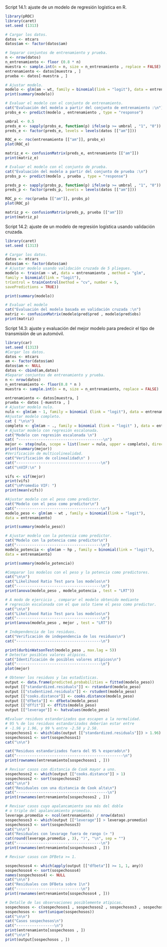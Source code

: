 Script 14.1: ajuste de un modelo de regresión logística en R.


```r
library(pROC)
library(caret)
set.seed (1313)

# Cargar los datos.
datos <- mtcars
datos$am <- factor(datos$am)

# Separar conjuntos de entrenamiento y prueba.
n <- nrow(datos)
n_entrenamiento <- floor (0.8 * n)
muestra <- sample.int(n = n, size = n_entrenamiento , replace = FALSE)
entrenamiento <- datos[muestra , ]
prueba <- datos[-muestra , ]

# Ajustar modelo.
modelo <- glm(am ~ wt, family = binomial(link = "logit"), data = entrenamiento)
print(summary(modelo))

# Evaluar el modelo con el conjunto de entrenamiento.
cat("Evaluación del modelo a partir del conjunto de entrenamiento :\n")
probs_e <- predict(modelo , entrenamiento , type = "response")

umbral <- 0.5
preds_e <- sapply(probs_e, function(p) ifelse(p >= umbral , "1", "0"))
preds_e <- factor(preds_e, levels = levels(datos [["am"]]))

ROC_e <- roc(entrenamiento [["am"]], probs_e)
plot(ROC_e)

matriz_e <- confusionMatrix(preds_e, entrenamiento [["am"]])
print(matriz_e)

# Evaluar el modelo con el conjunto de prueba.
cat("Evaluación del modelo a partir del conjunto de prueba :\n")
probs_p <- predict(modelo , prueba , type = "response")

preds_p <- sapply(probs_p, function(p) ifelse(p >= umbral , "1", "0"))
preds_p <- factor(preds_p, levels = levels(datos [["am"]]))

ROC_p <- roc(prueba [["am"]], probs_p)
plot(ROC_p)

matriz_p <- confusionMatrix(preds_p, prueba [["am"]])
print(matriz_p)
```


Script 14.2: ajuste de un modelo de regresión logística usando validación cruzada.
```r
library(caret)
set.seed (1313)

# Cargar los datos.
datos <- mtcars
datos$am <- factor(datos$am)
# Ajustar modelo usando validación cruzada de 5 pliegues.
modelo <- train(am ~ wt, data = entrenamiento , method = "glm",
family = binomial(link = "logit"),
trControl = trainControl(method = "cv", number = 5,
savePredictions = TRUE))

print(summary(modelo))

# Evaluar el modelo
cat("Evaluación del modelo basada en validación cruzada :\n")
matriz <- confusionMatrix(modelo$pred$pred , modelo$pred$obs)
print(matriz)
```


Script 14.3: ajuste y evaluación del mejor modelo para predecir el tipo de transmisión de un automóvil.
```r
library(car)
set.seed (1313)
#Cargar los datos.
datos <- mtcars
am <- factor(datos$am)
datos$am <- NULL
datos <- cbind(am,datos)
#Separar conjuntos de entrenamiento y prueba.
n <- nrow(datos)
n_entrenamiento <- floor(0.8 * n )
muestra <- sample.int(n = n, size = n_entrenamiento, replace = FALSE)

entrenamiento <- datos[muestra, ]
prueba <- datos [-muestra , ]
# Ajustar modelo nulo. 
nulo <- glm(am ~ 1, family = binomial (link = "logit"), data = entrenamiento)
#Ajustar modelo completo.
cat ( "\n\n")
completo <- glm(am ~ ., family = binomial (link = "logit" ), data = entrenamiento )
# Ajustar modelo con regresión escalonada.
cat("Modelo con regresión escalonada \n") 
cat( "--------------------------------------\n")
mejor <- step(nulo, scope = list(lower = nulo, upper = completo), direction = "both", trace = 0)
print(summary(mejor))
#Verificación de multicolinealidad. 
cat("Verificación de colinealidad\n" )
cat("--------------------------------------\n") 
cat("\nVIF:\n" )

vifs <- vif(mejor)
print(vifs)
cat("\nPromedio VIF: ")
print(mean(vifs))

#Ajustar modelo con el peso como predictor.
cat("Modelo con el peso como predictor\n")
cat("--------------------------------------\n")
modelo_peso <- glm(am ~ wt , family = binomial(link = "logit"),
data = entrenamiento)

print(summary(modelo_peso))

# Ajustar modelo con la potencia como predictor.
cat("Modelo con la potencia como predictor\n")
cat("--------------------------------------\n")
modelo_potencia <- glm(am ~ hp , family = binomial(link = "logit"),
data = entrenamiento)

print(summary(modelo_potencia))

#Comparar los modelos con el peso y la potencia como predictores.
cat("\n\n")
cat("Likelihood Ratio Test para los modelos\n")
cat("--------------------------------------\n")
print(anova(modelo_peso , modelo_potencia , test = "LRT"))

# A modo de ejercicio , comparar el modelo obtenido mediante
# regresión escalonada con el que solo tiene el peso como predictor.
cat("\n\n")
cat("Likelihood Ratio Test para los modelos\n")
cat("--------------------------------------\n")
print(anova(modelo_peso , mejor , test = "LRT"))

# Independencia de los residuos.
cat("Verificación de independencia de los residuos\n")
cat("--------------------------------------\n")

print(durbinWatsonTest(modelo_peso , max.lag = 5))
# Detectar posibles valores atípicos.
cat("Identificación de posibles valores atípicos\n")
cat("--------------------------------------\n")
plot(mejor)

# Obtener los residuos y las estadísticas.
output <- data.frame(predicted.probabilities = fitted(modelo_peso))
output [["standardized.residuals"]] <- rstandard(modelo_peso)
output [["studentized.residuals"]] <- rstudent(modelo_peso)
output [["cooks.distance"]] <- cooks.distance(modelo_peso)
output [["dfbeta"]] <- dfbeta(modelo_peso)
output [["dffit"]] <- dffits(modelo_peso)
output [["leverage"]] <- hatvalues(modelo_peso)

#Evaluar residuos estandarizados que escapen a la normalidad.
# 95 % de los residuos estandarizados deberían estar entre
# -1.96 y 1.96, y 99 % entre -2.58 y 2.58.
sospechosos1 <- which(abs(output [["standardized.residuals"]]) > 1.96)
sospechosos1 <- sort(sospechosos1)
cat("\n\n")

cat("Residuos estandarizados fuera del 95 % esperado\n")
cat("------------------------------------------------\n")
print(rownames(entrenamiento[sospechosos1 , ]))

# Revisar casos con distancia de Cook mayor a uno.
sospechosos2 <- which(output [["cooks.distance"]] > 1)
sospechosos2 <- sort(sospechosos2)
cat("\n\n")
cat("Residuales con una distancia de Cook alta\n")
cat("-----------------------------------------\n")
print(rownames(entrenamiento[sospechosos2 , ]))

# Revisar casos cuyo apalancamiento sea más del doble
# o triple del apalancamiento promedio.
leverage.promedio <- ncol(entrenamiento) / nrow(datos)
sospechosos3 <- which(output [["leverage"]] > leverage.promedio)
sospechosos3 <- sort(sospechosos3)
cat("\n\n")
cat("Residuales con levarage fuera de rango (> ")
cat(round(leverage.promedio , 3), ")", "\n", sep = "")
cat("--------------------------------------\n")
print(rownames(entrenamiento[sospechosos3 , ]))

# Revisar casos con DFBeta >= 1.

sospechosos4 <- which(apply(output [["dfbeta"]] >= 1, 1, any))
sospechosos4 <- sort(sospechosos4)
names(sospechosos4) <- NULL
cat("\n\n")
cat("Residuales con DFBeta sobre 1\n")
cat("-----------------------------\n")
print(rownames(entrenamiento[sospechosos4 , ]))

# Detalle de las observaciones posiblemente atípicas.
sospechosos <- c(sospechosos1 , sospechosos2 , sospechosos3 , sospechosos4)
sospechosos <- sort(unique(sospechosos))
cat("\n\n")
cat("Casos sospechosos\n")
cat("-----------------\n")
print(entrenamiento[sospechosos , ])
cat("\n\n")
print(output[sospechosos , ])
```



